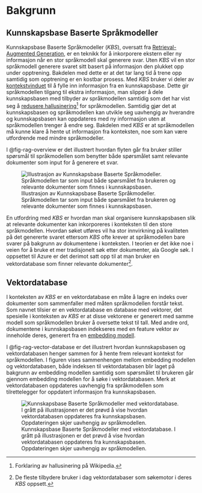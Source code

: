 # Bakgrunn {#sec-bakgrunn}

## Kunnskapsbase Baserte Språkmodeller

Kunnskapsbase Baserte Språkmodeller (_KBS_), oversatt fra [Retrieval-Augmented
Generation][wiki_rag], er en teknikk for å inkorporere ekstern eller ny
informasjon når en stor språkmodell skal generere svar. Uten _KBS_ vil en stor
språkmodell generere svaret sitt basert på informasjon den plukket opp under
opptrening. Bakdelen med dette er at det tar lang tid å trene opp samtidig som
opptrening er en kostbar prosess. Med _KBS_ bruker vi deler av
[kontekstvinduet][openai_token] til å fylle inn informasjon fra en
kunnskapsbase. Dette gir språkmodellen tilgang til ekstra informasjon, man
slipper å dele kunnskapsbasen med tilbyder av språkmodellen samtidig som det har
vist seg å [redusere hallusinering[^2] for språkmodellen][rag_paper]. Samtidig
gjør det at kunnskapsbasen og språkmodellen kan utvikle seg uavhengig av
hverandre og kunnskapsbasen kan oppdateres med ny informasjon uten at
språkmodellen trenger å endre seg. Bakdelen med _KBS_ er at språkmodellen må
kunne klare å hente ut informasjon fra konteksten, noe som kan være utfordrende
med mindre språkmodeller.

I @fig-rag-overview er det illustrert hvordan flyten går fra bruker stiller
spørsmål til språkmodellen som benytter både spørsmålet samt relevante
dokumenter som input for å generere et svar.

![Illustrasjon av Kunnskapsbase Baserte Språkmodeller. Språkmodellen tar som
input både spørsmålet fra brukeren og relevante dokumenter som finnes i
kunnskapsbasen.](assets/images/rag_overview.png){#fig-rag-overview}

En utfordring med _KBS_ er hvordan man skal organisere kunnskapsbasen slik at
relevante dokumenter kan inkorporeres i konteksten til den store språkmodellen.
Hvordan søket utføres vil ha stor innvirkning på kvaliteten på det genererte
svaret ettersom _KBS_ ofte krever at språkmodellen bare svarer på bakgrunn av
dokumentene i konteksten. I teorien er det ikke noe i veien for å bruke et mer
tradisjonelt søk etter dokumenter, ala Google søk. I oppsettet til Azure er det
derimot satt opp til at man bruker en vektordatabase som finner relevante
dokumenter[^1].

## Vektordatabase

I konteksten av _KBS_ er en vektordatabase en måte å lagre en indeks over
dokumenter som sammenfaller med måten språkmodellen forstår tekst. Som navnet
tilsier er en vektordatabase en database med vektorer, det spesielle i
konteksten av _KBS_ er at disse vektorene er generert med samme modell som
språkmodellen bruker å oversette tekst til tall. Med andre ord, dokumentene i
kunnskapsbasen indekseres med en feature vektor av inneholde deres, generert fra
en [embedding modell][wiki_embedding].

I @fig-rag-vector-database er det illustrert hvordan kunnskapsbasen og
vektordatabasen henger sammen for å hente frem relevant kontekst for
språkmodellen. I figuren vises sammenhengen mellom embedding modellen og
vektordatabasen, både indeksen til vektordatabasen blir laget på bakgrunn av
embedding modellen samtidig som spørsmålet til brukeren går gjennom embedding
modellen for å søke i vektordatabasen. Merk at vektordatabasen oppdateres
uavhengig fra språkmodellen som tilrettelegger for oppdatert informasjon fra
kunnskapsbasen.

![Kunnskapsbase Baserte Språkmodeller med vektordatabase. I grått på
illustrasjonen er det prøvd å vise hvordan vektordatabasen oppdateres fra
kunnskapsbasen. Oppdateringen skjer uavhengig av
språkmodellen.](assets/images/rag_vector_database.png){#fig-rag-vector-database}

[wiki_rag]: https://en.wikipedia.org/wiki/Prompt_engineering#Retrieval-augmented_generation
[openai_token]: https://platform.openai.com/docs/introduction/tokens
[wiki_embedding]: https://en.wikipedia.org/wiki/Sentence_embedding
[rag_paper]: https://arxiv.org/abs/2403.10446

[^1]: De fleste tilbydere bruker i dag vektordatabaser som søkemotor i deres
_KBS_ oppsett.
[^2]: [Forklaring av hallusinering på Wikipedia.](https://en.wikipedia.org/wiki/Hallucination_%28artificial_intelligence%29)